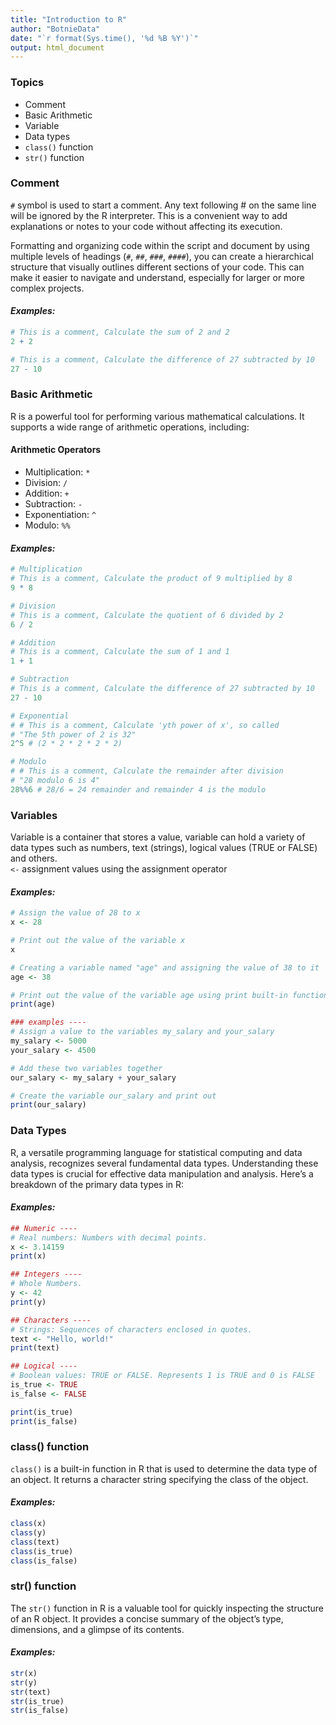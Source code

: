 ```yaml
---
title: "Introduction to R"
author: "BotnieData"
date: "`r format(Sys.time(), '%d %B %Y')`"
output: html_document
---
```


### Topics
- Comment
- Basic Arithmetic
- Variable
- Data types
- `class()` function
- `str()` function


### **Comment**
`#` symbol is used to start a comment. Any text following # on the same line will be ignored by the R interpreter. 
This is a convenient way to add explanations or notes to your code without affecting its execution.

Formatting and organizing code within the script and document by using multiple levels of headings (`#`, `##`, `###`, `####`), you can create a hierarchical structure that visually outlines different sections of your code. This can make it easier to navigate and understand, especially for larger or more complex projects.

#### *Examples:*
```r
# This is a comment, Calculate the sum of 2 and 2
2 + 2

# This is a comment, Calculate the difference of 27 subtracted by 10
27 - 10
```

### **Basic Arithmetic**
R is a powerful tool for performing various mathematical calculations. It supports a wide range of arithmetic operations, including:

#### **Arithmetic Operators**
- Multiplication: `*`
- Division: `/`
- Addition: `+`
- Subtraction: `-`
- Exponentiation: `^`
- Modulo: `%%`

#### *Examples:*
```r

# Multiplication
# This is a comment, Calculate the product of 9 multiplied by 8
9 * 8

# Division
# This is a comment, Calculate the quotient of 6 divided by 2
6 / 2

# Addition
# This is a comment, Calculate the sum of 1 and 1
1 + 1

# Subtraction
# This is a comment, Calculate the difference of 27 subtracted by 10
27 - 10

# Exponential
# # This is a comment, Calculate 'yth power of x', so called 
# "The 5th power of 2 is 32"
2^5 # (2 * 2 * 2 * 2 * 2)

# Modulo
# # This is a comment, Calculate the remainder after division
# "28 modulo 6 is 4"
28%%6 # 28/6 = 24 remainder and remainder 4 is the modulo
```

### **Variables**
Variable is a container that stores a value, variable can hold a variety of data types such as numbers, text (strings), logical values (TRUE or FALSE) and others. <br>
`<-` assignment values using the assignment operator

#### *Examples:*
```r
# Assign the value of 28 to x
x <- 28

# Print out the value of the variable x
x

# Creating a variable named "age" and assigning the value of 38 to it
age <- 38

# Print out the value of the variable age using print built-in function
print(age)

### examples ----
# Assign a value to the variables my_salary and your_salary
my_salary <- 5000
your_salary <- 4500

# Add these two variables together
our_salary <- my_salary + your_salary

# Create the variable our_salary and print out
print(our_salary)
```

### **Data Types**
R, a versatile programming language for statistical computing and data analysis, recognizes several fundamental data types. Understanding these data types is crucial for effective data manipulation and analysis. Here's a breakdown of the primary data types in R:

#### *Examples:*
```r
## Numeric ----
# Real numbers: Numbers with decimal points.
x <- 3.14159
print(x)

## Integers ----
# Whole Numbers.
y <- 42
print(y)

## Characters ----
# Strings: Sequences of characters enclosed in quotes.
text <- "Hello, world!"
print(text)

## Logical ----
# Boolean values: TRUE or FALSE. Represents 1 is TRUE and 0 is FALSE
is_true <- TRUE
is_false <- FALSE

print(is_true)
print(is_false)
```

### **class() function**
`class()` is a built-in function in R that is used to determine the data type of an object. It returns a character string specifying the class of the object.

#### *Examples:*
```r
class(x)
class(y)
class(text)
class(is_true)
class(is_false)

```

### **str() function**
The `str()` function in R is a valuable tool for quickly inspecting the structure of an R object. It provides a concise summary of the object's type, dimensions, and a glimpse of its contents.

#### *Examples:*
```r
str(x)
str(y)
str(text)
str(is_true)
str(is_false)

```